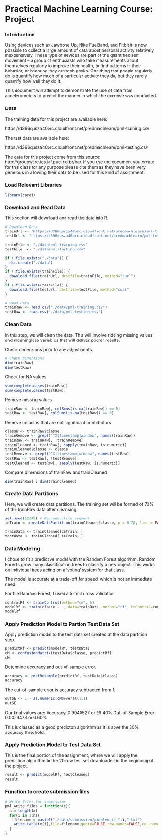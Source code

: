 
Practical Machine Learning Course: Project
========================================================

### Introduction

Using devices such as Jawbone Up, Nike FuelBand, and Fitbit it is now possible to collect a large amount of data about personal activity relatively inexpensively. These type of devices are part of the quantified self movement – a group of enthusiasts who take measurements about themselves regularly to improve their health, to find patterns in their behavior, or because they are tech geeks. One thing that people regularly do is quantify how much of a particular activity they do, but they rarely quantify how well they do it. 

This document will attempt to demonstrate the use of data from accelerometers to predict the manner in which the exercise was conducted.

### Data

The training data for this project are available here:

https://d396qusza40orc.cloudfront.net/predmachlearn/pml-training.csv

The test data are available here:

https://d396qusza40orc.cloudfront.net/predmachlearn/pml-testing.csv

The data for this project come from this source: http://groupware.les.inf.puc-rio.br/har. If you use the document you create for this class for any purpose please cite them as they have been very generous in allowing their data to be used for this kind of assignment.

### Load Relevant Libraries

```r
library(caret)
```

### Download and Read Data

This section will download and read the data into R.

```r
# Download Data
trainUrl <- "https://d396qusza40orc.cloudfront.net/predmachlearn/pml-training.csv"
testUrl <- "https://d396qusza40orc.cloudfront.net/predmachlearn/pml-testing.csv"

trainFile <- "./data/pml-training.csv"
testFile  <- "./data/pml-testing.csv"

if (!file.exists("./data")) {
  dir.create("./data")
}
if (!file.exists(trainFile)) {
  download.file(trainUrl, destfile=trainFile, method="curl")
}
if (!file.exists(testFile)) {
  download.file(testUrl, destfile=testFile, method="curl")
}

# Read data
trainRaw <- read.csv("./data/pml-training.csv")
testRaw <- read.csv("./data/pml-testing.csv")
```

### Clean Data

In this step, we will clean the data. This will involve ridding missing values and meaningless variables that will deliver poorer results.

Check dimensions prior to any adjustments.

```r
# Check dimensions 
dim(trainRaw)
dim(testRaw)
```

Check for NA values

```r
sum(complete.cases(trainRaw))
sum(complete.cases(testRaw))
```

Remove missing values

```r
trainRaw <- trainRaw[, colSums(is.na(trainRaw)) == 0] 
testRaw <- testRaw[, colSums(is.na(testRaw)) == 0] 
```

Remove columns that are not significant contributors.

```r
classe <- trainRaw$classe
trainRemove <- grepl("^X|timestamp|window", names(trainRaw))
trainRaw <- trainRaw[, !trainRemove]
trainCleaned <- trainRaw[, sapply(trainRaw, is.numeric)]
trainCleaned$classe <- classe
testRemove <- grepl("^X|timestamp|window", names(testRaw))
testRaw <- testRaw[, !testRemove]
testCleaned <- testRaw[, sapply(testRaw, is.numeric)]
```
Compare dimensions of trainRaw and trainCleaned
```r
dim(trainRaw) ; dim(trainCleaned)
```
### Create Data Partitions

Here, we will create data partitions. The training set will be formed of 70% of the trainRaw data after cleansing.

```r
set.seed(12345) # Reproducibile segment
inTrain <- createDataPartition(trainCleaned$classe, p = 0.70, list = FALSE)

trainData <- trainCleaned[inTrain, ]
testData <- trainCleaned[-inTrain, ]
```

### Data Modeling

I chose to fit a predictive model with the Random Forest algorithm. Random Forests grow many classification trees to classify a new object. This works on individual trees acting on a 'voting' system for that class.

The model is accurate at a trade-off for speed, which is not an immediate need.

For the Random Forest, I used a 5-fold cross validation.

```r
controlRf <- trainControl(method="cv", 5)
modelRf <- train(classe ~ ., data=trainData, method="rf", trControl=controlRf, ntree=250)
modelRf
```

### Apply Prediction Model to Partion Test Data Set

Apply prediction model to the test data set created at the data partition step.

```r
predictRf <- predict(modelRf, testData)
cM <- confusionMatrix(testData$classe, predictRf)
cM
```

Determine accuracy and out-of-sample error. 

```r
accuracy <- postResample(predictRf, testData$classe)
accuracy
```

The out-of-sample error is accuracy subtracted from 1.

```r
outSE <- 1 - as.numeric(cM$overall[1])
outSE
```

Our final values are:
Accuracy: 0.9940527 or 99.40%
Out-of-Sample Error: 0.0059473 or 0.60%

This is classed as a good predicton algorithm as it is abve the 80% accuracy threshold.

### Apply Prediction Model to Test Data Set

This is the final portion of the assignment; where we will apply the prediction algorithm to the 20 row test set downloaded in the beginning of the project.

```r
result <- predict(modelRf, testCleaned)
result
```

### Function to create submission files
```r
# Write files for submission
pml_write_files = function(x){
  n = length(x)
  for(i in 1:n){
    filename = paste0("./data/submission/problem_id_",i,".txt")
    write.table(x[i],file=filename,quote=FALSE,row.names=FALSE,col.names=FALSE)
  }
}
```

